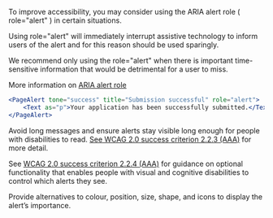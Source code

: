 To improve accessibility, you may consider using the ARIA alert role ( role="alert" ) in certain situations.

Using role="alert" will immediately interrupt assistive technology to inform users of the alert and for this reason should be used sparingly.

We recommend only using the role="alert" when there is important time-sensitive information that would be detrimental for a user to miss.

More information on [ARIA alert role](https://developer.mozilla.org/en-US/docs/Web/Accessibility/ARIA/Roles/Alert_Role)

```jsx live
<PageAlert tone="success" title="Submission successful" role="alert">
	<Text as="p">Your application has been successfully submitted.</Text>
</PageAlert>
```

Avoid long messages and ensure alerts stay visible long enough for people with disabilities to read. [See WCAG 2.0 success criterion 2.2.3 (AAA)](https://www.w3.org/TR/UNDERSTANDING-WCAG20/time-limits-no-exceptions.html) for more detail.

See [WCAG 2.0 success criterion 2.2.4 (AAA)](https://www.w3.org/TR/UNDERSTANDING-WCAG20/time-limits-postponed.html) for guidance on optional functionality that enables people with visual and cognitive disabilities to control which alerts they see.

Provide alternatives to colour, position, size, shape, and icons to display the alert’s importance.
